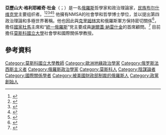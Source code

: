 {{Infobox philosopher
| name             = 亞歷山大·杜金
| image            = New Horizons International Conference 04 (cropped).jpg
| birth_date       = {{Birth date and age|1962|01|07|df =y}}
| birth_place      = {{USSR}}[[俄羅斯蘇維埃聯邦社會主義共和國|俄羅斯蘇維埃聯邦社會主義共和國]][[莫斯科|莫斯科]]<ref name="Исаев">{{cite book|author=Борис Исаев|script-title=ru:Геополитика: Учебное пособие|publisher=Издательский дом "Питер"|isbn=5469006514|page=329|url=http://books.google.com/books?id=-xqwS5t83nYC&pg=PA329|date=2005|language=ru|title=|access-date=2015-02-10|archive-date=2017-03-07|archive-url=https://web.archive.org/web/20170307062824/https://books.google.com/books?id=-xqwS5t83nYC&pg=PA329|dead-url=no}}</ref>
| era              = [[當代哲學|當代]]
| region           = {{RUS}}
| party            = {{flagicon image|National Bolshevik Party flag.svg}} [[民族布爾什維克黨|民族布爾什維克黨]]<br>{{flagicon image|Flag of The Other Russia.svg}} [[另一個俄羅斯|另一個俄羅斯]]<br>{{tsl|en|Eurasia Party|歐亞黨}}
| main_interests   = [[社會學|社會學]]、[[地緣政治|地緣政治]]、[[哲學|哲學]]
| notable_ideas    = [[歐亞主義|歐亞主義]]、[[第四政治理論|第四政治理論]]
| institutions     = [[莫斯科國立大學|莫斯科國立大學]](2008年–2014年)
| influences       = [[马丁·海德格尔|马丁·海德格尔]], [[尤利烏斯·埃佛拉|尤利烏斯·埃佛拉]], [[卡尔·施米特|卡尔·施米特]], [[勒內·蓋農|勒內·蓋農]], [[哈尔福德·麦金德|哈尔福德·麦金德]], [[卡爾·豪斯霍弗爾|卡爾·豪斯霍弗爾]], [[Dragoš_Kalajić|Dragoš Kalajić]], [[弗拉基米尔·伊里奇·列宁|弗拉基米尔·伊里奇·列宁]], [[Ernst_Niekisch|Ernst Niekisch]], [[弗里德里希·尼采|弗里德里希·尼采]], [[约瑟夫·维萨里奥诺维奇·斯大林|约瑟夫·维萨里奥诺维奇·斯大林]], [[Nikolay_Vasilyevich_Ustryalov|Nikolai Ustryalov]], [[马克斯·韦伯|马克斯·韦伯]], [[奧斯瓦爾德·斯賓格勒|奧斯瓦爾德·斯賓格勒]] <ref>{{Cite web |url=http://www.4pt.su/en/content/alexander-dugins-fourth-political-theory |title=存档副本 |accessdate=2015-02-10 |archive-date=2015-09-14 |archive-url=https://web.archive.org/web/20150914220348/http://www.4pt.su/en/content/alexander-dugins-fourth-political-theory |dead-url=no }}</ref>
| website          = {{URL|http://www.arcto.ru/}}}}
'''亞歷山大·格利耶維奇·杜金'''（{{lang-ru|Алекса́ндр Ге́льевич Ду́гин}}；{{bd|1962年|1月7日||||}}）是一名[[俄羅斯|俄羅斯]]哲學家和政治理論家，[[民族布尔什维克党|民族布尔什维克党]]主要组织者。<ref>{{cite journal |first=Anton |last=Shekhovtsov |url=http://northampton.academia.edu/AntonShekhovtsov/Papers/114767/The_Palingenetic_Thrust_of_Russian_Neo-Eurasianism_Ideas_of_Rebirth_in_Aleksandr_Dugins_Worldview |title=The Palingenetic Thrust of Russian Neo-Eurasianism: Ideas of Rebirth in Aleksandr Dugin's Worldview |journal=[[Totalitarian_Movements_and_Political_Religions|Totalitarian Movements and Political Religions]] |volume=9 |number=4 |year=2008 |pages=491–506 |access-date=2015-02-10 |archive-date=2012-03-23 |archive-url=https://web.archive.org/web/20120323092130/http://northampton.academia.edu/AntonShekhovtsov/Papers/114767/The_Palingenetic_Thrust_of_Russian_Neo-Eurasianism_Ideas_of_Rebirth_in_Aleksandr_Dugins_Worldview |dead-url=no }}</ref><ref>{{cite journal |first=Anton |last=Shekhovtsov |url=http://northampton.academia.edu/AntonShekhovtsov/Papers/120422/Aleksandr_Dugins_Neo-Eurasianism_The_New_Right_a_la_Russe |title=Aleksandr Dugin's Neo-Eurasianism: The New Right à la Russe |journal=Religion Compass: Political Religions |volume=3 |number=4 |year=2009 |pages=697–716 |access-date=2015-02-10 |archive-date=2012-03-23 |archive-url=https://web.archive.org/web/20120323092137/http://northampton.academia.edu/AntonShekhovtsov/Papers/120422/Aleksandr_Dugins_Neo-Eurasianism_The_New_Right_a_la_Russe |dead-url=no }}</ref><ref>{{cite journal |first=Alan |last=Ingram |url=http://dx.doi.org/10.1016/S0962-6298(01)00043-9 |title=Alexander Dugin: Geopolitics and Neo-Fascism in Post-Soviet Russia |journal=Political Geography |volume=20 |number=8 |year=2001 |pages=1029–51}}</ref><ref>{{cite journal |first=Stephen |last=Shenfield |title=Russian Fascism: Traditions, Tendencies, Movements |place=Armonk |publisher=ME Sharpe |year=2001 |page=195|isbn=0765606348}}</ref><ref>{{YouTube|jrLel0wT71w|Кургинян об оккультном фашисте Дугине [Kurginyan about occult fascist Dugin]}}</ref> 他擁有NMSA的社會學和哲學博士學位，並以提出第四政治理論和多極世界著稱。他也因此與[[克里姆林宮|克里姆林宮]]和俄羅斯軍方保持密切關係<ref name=Dunlop>{{cite journal|author=John Dunlop|title=Aleksandr Dugin's Foundations of Geopolitics|url=http://connection.ebscohost.com/c/articles/12596047/aleksandr-dugins-foundations-geopolitics|journal=[[Demokratizatsiya_(journal)|Demokratizatsiya]]|volume=12|issue=1|page=41|date=January 2004|access-date=2015-02-10|archive-date=2014-10-09|archive-url=https://web.archive.org/web/20141009111546/http://connection.ebscohost.com/c/articles/12596047/aleksandr-dugins-foundations-geopolitics|dead-url=no}}</ref>，擔任[[國家杜馬|國家杜馬]]主席和“[[統一俄羅斯|統一俄羅斯]]”党主要成員[[謝爾蓋·納雷什金|謝爾蓋·納雷什金]]的首席顧問。<ref>{{cite news|author=Shaun Walker|title=Ukraine and Crimea: what is Putin thinking?|url=http://www.theguardian.com/world/2014/mar/23/ukraine-crimea-what-putin-thinking-russia|work=[[The_Guardian|The Guardian]]|date=23 March 2014|accessdate=2015-02-10|archive-date=2021-01-12|archive-url=https://web.archive.org/web/20210112065200/https://www.theguardian.com/world/2014/mar/23/ukraine-crimea-what-putin-thinking-russia|dead-url=no}}</ref> 目前擔任[[莫斯科國立大學|莫斯科國立大學]]社會學和國際關係學教授。

==參考資料==
{{reflist}}
{{Authority control}}
{{DEFAULTSORT:Dugin, Aleksandr}}
[[Category:莫斯科國立大學教師|Category:莫斯科國立大學教師]]
[[Category:歐洲地緣政治學家|Category:歐洲地緣政治學家]]
[[Category:俄罗斯法西斯主义者|Category:俄罗斯法西斯主义者]]
[[Category:俄羅斯政治學家|Category:俄羅斯政治學家]]
[[Category:莫斯科人|Category:莫斯科人]]
[[Category:陰謀論者|Category:陰謀論者]]
[[Category:國際關係學者|Category:國際關係學者]]
[[Category:被美國財政部制裁的俄羅斯人|Category:被美國財政部制裁的俄羅斯人]]
[[Category:政黨創始人|Category:政黨創始人]]